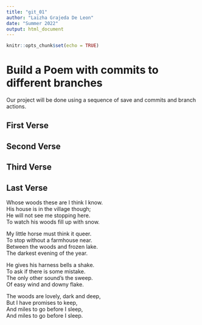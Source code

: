 ```yaml
---
title: "git_01"
author: "Laizha Grajeda De Leon"
date: "Summer 2022"
output: html_document
---
```


```r
knitr::opts_chunk$set(echo = TRUE)
```
# Build a Poem with commits to different branches
Our project will be done using a sequence of save and commits and branch actions.
<!-- Do not modify or change any text in "!--" bracketed areas such as this --- these are instructions to
you, if you change any of this the git program will notice it and compromise your git merging strategy !-->

## First Verse 
<!--Put the first five lines of a poem by Lewis Carrol in this section!-->

## Second Verse
<!--Put the first five lines of a poem by Robert Frost here!-->

## Third Verse
<!--Put the first two verses of The Walrus and the Carpenter here!-->

## Last Verse
<!--Put a short poem of your choice 8-20 lines,here!-->
Whose woods these are I think I know.     
His house is in the village though;     
He will not see me stopping here.    
To watch his woods fill up with snow.     
  
My little horse must think it queer.    
To stop without a farmhouse near.    
Between the woods and frozen lake.    
The darkest evening of the year.     
  
He gives his harness bells a shake.    
To ask if there is some mistake.     
The only other sound’s the sweep.    
Of easy wind and downy flake.     
  
The woods are lovely, dark and deep,     
But I have promises to keep,     
And miles to go before I sleep,     
And miles to go before I sleep.  
  
